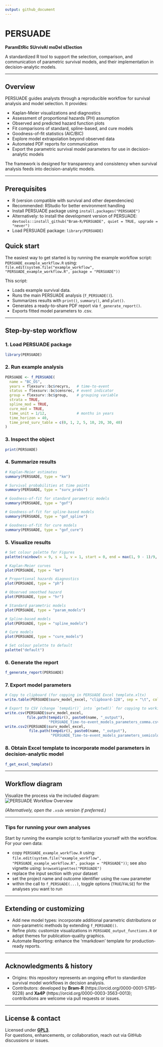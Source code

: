 ```yaml
---
output: github_document
---
```


# PERSUADE  
**ParamEtRic SUrvivAl moDel sElection**

A standardized R tool to support the selection, comparison, and communication of parametric survival models, and their implementation in decision-analytic models.

---

## Overview
PERSUADE guides analysts through a reproducible workflow for survival analysis and model selection. It provides:

- Kaplan-Meier visualizations and diagnostics
- Assessment of proportional hazards (PH) assumption
- Observed and predicted hazard function plots
- Fit comparisons of standard, spline-based, and cure models
- Goodness-of-fit statistics (AIC/BIC)
- Explore model extrapolation beyond observed data
- Automated PDF reports for communication
- Export the parametric survival model parameters for use in decision-analytic models

The framework is designed for transparency and consistency when survival analysis feeds into decision-analytic models.

---

## Prerequisites 
- R (version compatible with survival and other dependencies)
- Recommended: RStudio for better environment handling
- Install PERSUADE package using `install.packages("PERSUADE")` 
- Alternatively: to install the development version of PERSUADE: `devtools::install_github("Bram-R/PERSUADE", quiet = TRUE, upgrade = "never")` 
- Load PERSUADE package: `library(PERSUADE)`

## Quick start
The easiest way to get started is by running the example workflow script: `PERSUADE_example_workflow.R` using: `file.edit(system.file("example_workflow", "PERSUADE_example_workflow.R", package = "PERSUADE"))`

This script:

- Loads example survival data.
- Runs the main PERSUADE analysis (`f_PERSUADE()`).
- Summarizes results with `print()`, `summary()`, and `plot()`.
- Generates a ready-to-share PDF report via `f_generate_report()`.
- Exports fitted model parameters to .csv.

---

## Step-by-step workflow

### 1. Load PERSUADE package
```r
library(PERSUADE)
```

### 2. Run example analysis
```r
PERSUADE <- f_PERSUADE(
  name = "BC_OS",
  years = flexsurv::bc$recyrs,   # time-to-event
  status = flexsurv::bc$censrec, # event indicator
  group = flexsurv::bc$group,    # grouping variable
  strata = TRUE,
  spline_mod = TRUE,
  cure_mod = TRUE,
  time_unit = 1/12,              # months in years
  time_horizon = 40,
  time_pred_surv_table = c(0, 1, 2, 5, 10, 20, 30, 40)
)
```

### 3. Inspect the object
```r
print(PERSUADE)
```

### 4. Summarize results
```r
# Kaplan-Meier estimates
summary(PERSUADE, type = "km")

# Survival probabilities at time points
summary(PERSUADE, type = "surv_probs")

# Goodness-of-fit for standard parametric models
summary(PERSUADE, type = "gof")

# Goodness-of-fit for spline-based models
summary(PERSUADE, type = "gof_spline")

# Goodness-of-fit for cure models
summary(PERSUADE, type = "gof_cure")
```

### 5. Visualize results
```r
# Set colour palette for Figures
palette(rainbow(n = 9, s = 1, v = 1, start = 0, end = max(1, 9 - 1)/9, alpha = 1)) 

# Kaplan-Meier curves
plot(PERSUADE, type = "km")

# Proportional hazards diagnostics
plot(PERSUADE, type = "ph")

# Observed smoothed hazard
plot(PERSUADE, type = "hr")

# Standard parametric models
plot(PERSUADE, type = "param_models")

# Spline-based models
plot(PERSUADE, type = "spline_models")

# Cure models
plot(PERSUADE, type = "cure_models")

# Set colour palette to default
palette("default") 
```

### 6. Generate the report
```r
f_generate_report(PERSUADE)
```

### 7. Export model parameters
```r
# Copy to clipboard (for copying in PERSUADE Excel template.xltx)
write.table(PERSUADE$surv_model_excel, "clipboard-128", sep = "\t", col.names = FALSE)

# Export to CSV (change `tempdir()` into `getwd()` for copying to working directory)
write.csv(PERSUADE$surv_model_excel, 
          file.path(tempdir(), paste0(name, "_output"),
                    "PERSUADE_Time-to-event_models_parameters_comma.csv"))
write.csv2(PERSUADE$surv_model_excel, 
           file.path(tempdir(), paste0(name, "_output"),
                     "PERSUADE_Time-to-event_models_parameters_semicolon.csv"))
```

### 8. Obtain Excel template to incorporate model parameters in decision-analytic model
```r
f_get_excel_template()
```

---

## Workflow diagram
Visualize the process via the included diagram:  
![PERSUADE Workflow Overview](PERSUADE_figure_process.png)  

*(Alternatively, open the `.vsdx` version if preferred.)*

---

### Tips for running your own analyses
Start by running the example script to familiarize yourself with the workflow. For your own data: 

- copy `PERSUADE_example_workflow.R` using: `file.edit(system.file("example_workflow", "PERSUADE_example_workflow.R", package = "PERSUADE"))`; see also vignette using: `browseVignettes("PERSUADE")`
- replace the input section with your dataset 
- set the project name and outcome identifier using the `name` parameter  
- within the call to `f_PERSUADE(...)`, toggle options (`TRUE`/`FALSE`) for the analyses you want to run  

---

## Extending or customizing

- Add new model types: incorporate additional parametric distributions or non-parametric methods by extending `f_PERSUADE()`.  
- Refine plots: customize visualizations in `PERSUADE_output_functions.R` or adopt themes for publication-quality graphics.  
- Automate Reporting: enhance the 'rmarkdown' template for production-ready reports.  

---

## Acknowledgments & history

- Origins: this repository represents an ongoing effort to standardize survival model workflows in decision analysis.  
- Contributors: developed by **Bram-R** (https://orcid.org/0000-0001-5785-9228) and **Xa4P** (https://orcid.org/0000-0003-3563-0013); contributions are welcome via pull requests or issues.  

---

## License & contact
Licensed under [**GPL3**](https://github.com/Bram-R/PERSUADE/tree/master?tab=GPL-3.0-1-ov-file#readme).  
For questions, enhancements, or collaboration, reach out via GitHub discussions or issues.  
